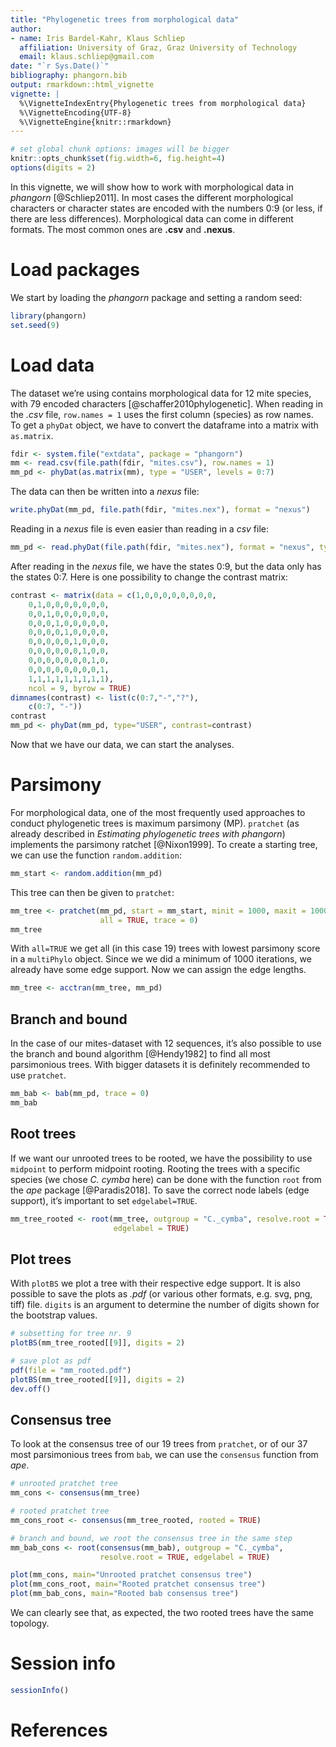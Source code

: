 ```yaml
---
title: "Phylogenetic trees from morphological data"
author:
- name: Iris Bardel-Kahr, Klaus Schliep
  affiliation: University of Graz, Graz University of Technology
  email: klaus.schliep@gmail.com
date: "`r Sys.Date()`"
bibliography: phangorn.bib
output: rmarkdown::html_vignette
vignette: |
  %\VignetteIndexEntry{Phylogenetic trees from morphological data}
  %\VignetteEncoding{UTF-8}
  %\VignetteEngine{knitr::rmarkdown}
---
```


```r
# set global chunk options: images will be bigger
knitr::opts_chunk$set(fig.width=6, fig.height=4)
options(digits = 2)
```

In this vignette, we will show how to work with morphological data in _phangorn_ [@Schliep2011]. In most cases the different morphological characters or character states are encoded with the numbers 0:9 (or less, if there are less differences).
Morphological data can come in different formats. The most common ones are **.csv** and **.nexus**.

# Load packages

We start by loading the _phangorn_ package and setting a random seed:
```r
library(phangorn)
set.seed(9)
```

# Load data

The dataset we're using contains morphological data for 12 mite species, with 79 encoded characters [@schaffer2010phylogenetic]. 
When reading in the _.csv_ file, `row.names = 1` uses the first column (species) as row names. To get a `phyDat` object, we have to convert the dataframe into a matrix with `as.matrix`. 
``` r
fdir <- system.file("extdata", package = "phangorn")
mm <- read.csv(file.path(fdir, "mites.csv"), row.names = 1)
mm_pd <- phyDat(as.matrix(mm), type = "USER", levels = 0:7)
```
The data can then be written into a _nexus_ file:
```r
write.phyDat(mm_pd, file.path(fdir, "mites.nex"), format = "nexus")
```
Reading in a _nexus_ file is even easier than reading in a _csv_ file:
```r
mm_pd <- read.phyDat(file.path(fdir, "mites.nex"), format = "nexus", type = "STANDARD")
```
After reading in the _nexus_ file, we have the states 0:9, but the data only has the states 0:7. Here is one possibility to change the contrast matrix:
``` r
contrast <- matrix(data = c(1,0,0,0,0,0,0,0,0,
    0,1,0,0,0,0,0,0,0,
    0,0,1,0,0,0,0,0,0,
    0,0,0,1,0,0,0,0,0,
    0,0,0,0,1,0,0,0,0,
    0,0,0,0,0,1,0,0,0,
    0,0,0,0,0,0,1,0,0,
    0,0,0,0,0,0,0,1,0,
    0,0,0,0,0,0,0,0,1,
    1,1,1,1,1,1,1,1,1),
    ncol = 9, byrow = TRUE)
dimnames(contrast) <- list(c(0:7,"-","?"),
    c(0:7, "-"))
contrast
mm_pd <- phyDat(mm_pd, type="USER", contrast=contrast)
```
Now that we have our data, we can start the analyses.

# Parsimony

For morphological data, one of the most frequently used approaches to conduct phylogenetic trees is maximum parsimony (MP). `pratchet` (as already described in _Estimating phylogenetic trees with phangorn_) implements the parsimony ratchet [@Nixon1999]. To create a starting tree, we can use the function `random.addition`:
```r
mm_start <- random.addition(mm_pd)
```
This tree can then be given to `pratchet`:
```r
mm_tree <- pratchet(mm_pd, start = mm_start, minit = 1000, maxit = 10000,
                    all = TRUE, trace = 0)
mm_tree
```
With `all=TRUE` we get all (in this case 19) trees with lowest parsimony score in a `multiPhylo` object. Since we we did a minimum of 1000 iterations, we already have some edge support. Now we can assign the edge lengths.
```r
mm_tree <- acctran(mm_tree, mm_pd)
```

## Branch and bound

In the case of our mites-dataset with 12 sequences, it's also possible to use the branch and bound algorithm [@Hendy1982] to find all most parsimonious trees. With bigger datasets it is definitely recommended to use `pratchet`.

``` r
mm_bab <- bab(mm_pd, trace = 0)
mm_bab
```

## Root trees

If we want our unrooted trees to be rooted, we have the possibility to use `midpoint` to perform midpoint rooting. Rooting the trees with a specific species (we chose _C. cymba_ here) can be done with the function `root` from the _ape_ package [@Paradis2018]. To save the correct node labels (edge support), it's important to set `edgelabel=TRUE`.

``` r
mm_tree_rooted <- root(mm_tree, outgroup = "C._cymba", resolve.root = TRUE,
                       edgelabel = TRUE)
```

## Plot trees

<!-- With `plotBS`, we can either plot all of the trees with their respective edge support, or we can subset to only get a certain tree.

# plot all trees
plotBS(mm_tree_rooted, digits = 2)
-->
With `plotBS` we plot a tree with their respective edge support. It is also possible to save the plots as _.pdf_ (or various other formats, e.g. svg, png, tiff) file. `digits` is an argument to determine the number of digits shown for the bootstrap values.
```r
# subsetting for tree nr. 9
plotBS(mm_tree_rooted[[9]], digits = 2)

# save plot as pdf
pdf(file = "mm_rooted.pdf")
plotBS(mm_tree_rooted[[9]], digits = 2)
dev.off()
```

## Consensus tree

To look at the consensus tree of our 19 trees from `pratchet`, or of our 37 most parsimonious trees from `bab`, we can use the `consensus` function from _ape_.
```r
# unrooted pratchet tree
mm_cons <- consensus(mm_tree)

# rooted pratchet tree
mm_cons_root <- consensus(mm_tree_rooted, rooted = TRUE)

# branch and bound, we root the consensus tree in the same step
mm_bab_cons <- root(consensus(mm_bab), outgroup = "C._cymba",
                    resolve.root = TRUE, edgelabel = TRUE)
```
```r
plot(mm_cons, main="Unrooted pratchet consensus tree")
plot(mm_cons_root, main="Rooted pratchet consensus tree")
plot(mm_bab_cons, main="Rooted bab consensus tree")
```
We can clearly see that, as expected, the two rooted trees have the same topology.

# Session info

```r
sessionInfo()
```

# References
